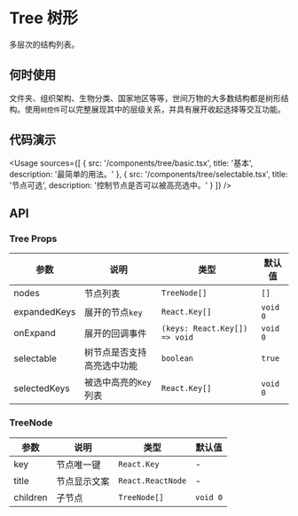 
# Tree 树形

多层次的结构列表。

## 何时使用

文件夹、组织架构、生物分类、国家地区等等，世间万物的大多数结构都是树形结构。使用`树控件`可以完整展现其中的层级关系，并具有展开收起选择等交互功能。

## 代码演示

<Usage
  sources={[
    {
      src: '/components/tree/basic.tsx',
      title: '基本',
      description: '最简单的用法。'
    },
    {
      src: '/components/tree/selectable.tsx',
      title: '节点可选',
      description: '控制节点是否可以被高亮选中。'
    }
  ]}
/>

## API

### Tree Props

| 参数         | 说明                       | 类型                          | 默认值   |
| ------------ | -------------------------- | ----------------------------- | -------- |
| nodes        | 节点列表                   | `TreeNode[]`                  | `[]`     |
| expandedKeys | 展开的节点`key`            | `React.Key[]`                 | `void 0` |
| onExpand     | 展开的回调事件             | `(keys: React.Key[]) => void` | `void 0` |
| selectable   | 树节点是否支持高亮选中功能 | `boolean`                     | `true`   |
| selectedKeys | 被选中高亮的`Key`列表      | `React.Key[]`                 | `void 0` |

### TreeNode

| 参数     | 说明         | 类型              | 默认值   |
| -------- | ------------ | ----------------- | -------- |
| key      | 节点唯一键   | `React.Key`       | -        |
| title    | 节点显示文案 | `React.ReactNode` | -        |
| children | 子节点       | `TreeNode[]`      | `void 0` |
